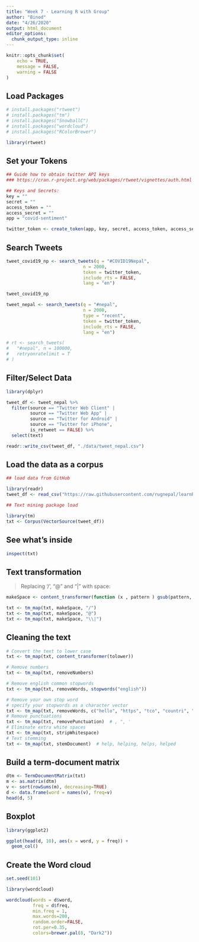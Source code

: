 ```yaml
---
title: "Week 7 - Learning R with Group"
author: "Binod"
date: "4/26/2020"
output: html_document
editor_options: 
  chunk_output_type: inline
---
```


```r
knitr::opts_chunk$set(
	echo = TRUE,
	message = FALSE,
	warning = FALSE
)
```

## Load Packages

```r
# install.packages("rtweet")
# install.packages("tm")
# install.packages("SnowballC")
# install.packages("wordcloud") 
# install.packages("RColorBrewer") 

library(rtweet)
```

## Set your Tokens

```r
## Guide how to obtain twitter API keys
### https://cran.r-project.org/web/packages/rtweet/vignettes/auth.html

## Keys and Secrets:
key = ""
secret = ""
access_token = ""
access_secret = ""
app = "covid-sentiment"

twitter_token <- create_token(app, key, secret, access_token, access_secret, set_renv = FALSE)
```

## Search Tweets

```r
tweet_covid19_np <- search_tweets(q = "#COVID19Nepal",
                             n = 2000,
                             token = twitter_token,
                             include_rts = FALSE,
                             lang = "en")

tweet_covid19_np

```


```r
tweet_nepal <- search_tweets(q = "#nepal", 
                             n = 2000, 
                             type = "recent",
                             token = twitter_token, 
                             include_rts = FALSE, 
                             lang = "en")

# rt <- search_tweets(
#   "#nepal", n = 100000, 
#   retryonratelimit = T
# )

```

## Filter/Select Data

```r
library(dplyr)

tweet_df <- tweet_nepal %>% 
  filter(source == "Twitter Web Client" | 
         source == "Twitter Web App" |
         source == "Twitter for Android" | 
         source == "Twitter for iPhone", 
         is_retweet == FALSE) %>%
  select(text)

readr::write_csv(tweet_df, "./data/tweet_nepal.csv")  
```

## Load the data as a corpus

```r
## load data from GitHub

library(readr)
tweet_df <- read_csv("https://raw.githubusercontent.com/rugnepal/learnRgroup/master/week_7/data/tweet_nepal.csv")

## Text mining package load

library(tm)
txt <- Corpus(VectorSource(tweet_df))
```

## See what's inside

```r
inspect(txt)
```

## Text transformation

> Replacing '/', “@” and “|” with space:

```r
makeSpace <- content_transformer(function (x , pattern ) gsub(pattern, " ", x))

txt <- tm_map(txt, makeSpace, "/")
txt <- tm_map(txt, makeSpace, "@")
txt <- tm_map(txt, makeSpace, "\\|")
```

## Cleaning the text

```r
# Convert the text to lower case
txt <- tm_map(txt, content_transformer(tolower))

# Remove numbers
txt <- tm_map(txt, removeNumbers)

# Remove english common stopwords
txt <- tm_map(txt, removeWords, stopwords("english"))

# Remove your own stop word
# specify your stopwords as a character vector
txt <- tm_map(txt, removeWords, c("hello", "https", "tco", "countri", "will", "like", "new", "amp"))  # 
# Remove punctuations
txt <- tm_map(txt, removePunctuation)  # , ", '
# Eliminate extra white spaces
txt <- tm_map(txt, stripWhitespace)
# Text stemming
txt <- tm_map(txt, stemDocument)  # help, helping, helps, helped
```

## Build a term-document matrix

```r
dtm <- TermDocumentMatrix(txt)
m <- as.matrix(dtm)
v <- sort(rowSums(m), decreasing=TRUE)
d <- data.frame(word = names(v), freq=v)
head(d, 5)
```
## Boxplot

```r
library(ggplot2)

ggplot(head(d, 10), aes(x = word, y = freq)) +
  geom_col()
```



## Create the Word cloud

```r
set.seed(101)

library(wordcloud)

wordcloud(words = d$word, 
          freq = d$freq, 
          min.freq = 1,
          max.words=200, 
          random.order=FALSE, 
          rot.per=0.35, 
          colors=brewer.pal(8, "Dark2"))
```

